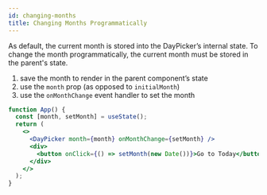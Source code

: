 ```yaml
---
id: changing-months
title: Changing Months Programmatically
---
```


As default, the current month is stored into the DayPicker’s internal state. To
change the month programmatically, the current month must be stored in the
parent's state.

1. save the month to render in the parent component’s state
2. use the `month` prop (as opposed to `initialMonth`)
3. use the `onMonthChange` event handler to set the month

```jsx showOutput
function App() {
  const [month, setMonth] = useState();
  return (
    <>
      <DayPicker month={month} onMonthChange={setMonth} />
      <div>
        <button onClick={() => setMonth(new Date())}>Go to Today</button>
      </div>
    </>
  );
}
```
